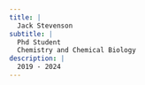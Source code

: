 ```yaml
---
title: |
  Jack Stevenson
subtitle: |
  Phd Student
  Chemistry and Chemical Biology
description: |
  2019 - 2024
---
```


